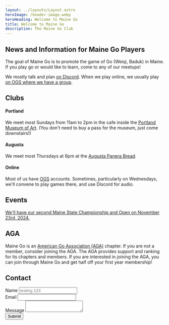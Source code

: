 ```yaml
---
layout: ../layouts/Layout.astro
heroImage: /header-image.webp
heroHeading: Welcome to Maine Go
title: Welcome to Maine Go
description: The Maine Go Club
---
```


## News and Information for Maine Go Players

The goal of Maine Go is to promote the game of Go (Weiqi, Baduk) in
Maine. If you play go or would like to learn, come to any of our meetups!

We mostly talk and plan [on Discord](https://discord.gg/ej7GSFc).
When we play online, we usually play [on OGS where we have a group](https://online-go.com/group/832).

## Clubs

#### Portland

We meet most Sundays from 11am to 2pm in the cafe
inside the [Portland Museum of Art](https://www.portlandmuseum.org/magazine/cafe).
(You don't need to buy a pass for the museum, just come downstairs!)

#### Augusta

We meet most Thursdays at 6pm at
the [Augusta Panera Bread](https://www.panerabread.com/content/panerabread_com/en-us/cafe/locations/me/augusta/37-xavier-loop).

#### Online

Most of us have [OGS](https://online-go.com) accounts.
Sometimes, particularly on Wednesdays, we'll convene to play games there, and use Discord for audio.

## Events

[We'll have our second Maine State Championship and Open on November 23rd, 2024.](/2024tournament)

## AGA

Maine Go is an [American Go Association (AGA)](https://www.usgo.org/) chapter.
If you are not a member, consider joining the AGA.
The AGA provides support and ranking for its chapters and members.
If you are interested in joining the AGA, you can join through Maine Go and get half off your first year membership!

## Contact


<form method="post" action="/api/contact" encType="application/x-www-form-urlencoded" class="not-prose space-y-4">

<div>
  <Label for="name">Name</Label>
  <Input type="text" name="name" id="name" placeholder="testing 123" />
</div>

<div>
  <Label for="email">Email</Label>
  <Input type="email" name="email" id="email" />
</div>

<div>
  <Label for="message">Message</Label>
  <Textarea name="message" id="message"></Textarea>
</div>

<div class="flex justify-end">
  <Button type="submit">Submit</Button>
</div>

</form>
